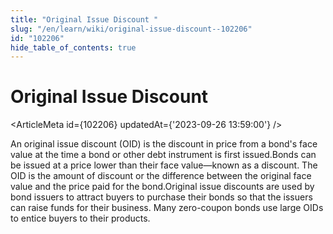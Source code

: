 ```yaml
---
title: "Original Issue Discount "
slug: "/en/learn/wiki/original-issue-discount--102206"
id: "102206"
hide_table_of_contents: true
---
```



# Original Issue Discount 

<ArticleMeta id={102206} updatedAt={'2023-09-26 13:59:00'} />
<div className='border-solid border-b border-t-0 my-4 border-[var(--ifm-color-gray-300)]' />

An original issue discount (OID) is the discount in price from a bond's face value at the time a bond or other debt instrument is first issued.Bonds can be issued at a price lower than their face value—known as a discount. The OID is the amount of discount or the difference between the original face value and the price paid for the bond.Original issue discounts are used by bond issuers to attract buyers to purchase their bonds so that the issuers can raise funds for their business. Many zero-coupon bonds use large OIDs to entice buyers to their products.

